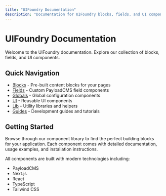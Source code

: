 ```yaml
---
title: "UIFoundry Documentation"
description: "Documentation for UIFoundry blocks, fields, and UI components"
---
```


# UIFoundry Documentation

Welcome to the UIFoundry documentation. Explore our collection of blocks, fields, and UI components.

## Quick Navigation

- [Blocks](/docs/blocks) - Pre-built content blocks for your pages
- [Fields](/docs/fields) - Custom PayloadCMS field components
- [Globals](/docs/globals) - Global configuration components
- [UI](/docs/ui) - Reusable UI components
- [Lib](/docs/lib) - Utility libraries and helpers
- [Guides](/docs/guides) - Development guides and tutorials

## Getting Started

Browse through our component library to find the perfect building blocks for your application. Each component comes with detailed documentation, usage examples, and installation instructions.

All components are built with modern technologies including:

- PayloadCMS
- Next.js
- React
- TypeScript
- Tailwind CSS
